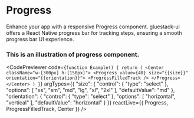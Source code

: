 
# Progress

Enhance your app with a responsive Progress component. gluestack-ui offers a React Native progress bar for tracking steps, ensuring a smooth progress bar UI experience.


### This is an illustration of progress component.
<CodePreviewer
  code={`function Example() {
  return (
    <Center className="w-[300px] h-[150px]">
      <Progress value={40} size="{{size}}" orientation="{{orientation}}">
        <ProgressFilledTrack />
      </Progress>
    </Center>
  )
}`}
  argTypes={{
  "size": {
    "control": {
      "type": "select"
    },
    "options": [
      "xs",
      "sm",
      "md",
      "lg",
      "xl",
      "2xl"
    ],
    "defaultValue": "md"
  },
  "orientation": {
    "control": {
      "type": "select"
    },
    "options": [
      "horizontal",
      "vertical"
    ],
    "defaultValue": "horizontal"
  }
}}
  reactLive={{ Progress, ProgressFilledTrack, Center }}
/>